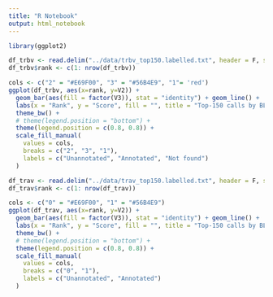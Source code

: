 ```yaml
---
title: "R Notebook"
output: html_notebook
---
```


```r
library(ggplot2)
```

```r
df_trbv <- read.delim("../data/trbv_top150.labelled.txt", header = F, sep = "\t")
df_trbv$rank <- c(1: nrow(df_trbv))

cols <- c("2" = "#E69F00", "3" = "#56B4E9", "1"= 'red')
ggplot(df_trbv, aes(x=rank, y=V2)) + 
  geom_bar(aes(fill = factor(V3)), stat = "identity") + geom_line() +
  labs(x = "Rank", y = "Score", fill = "", title = "Top-150 calls by BLASTn, TRBV") +
  theme_bw() +
  # theme(legend.position = "bottom") +
  theme(legend.position = c(0.8, 0.8)) +
  scale_fill_manual(
    values = cols,
    breaks = c("2", "3", "1"),
    labels = c("Unannotated", "Annotated", "Not found")
  )
```

```r
df_trav <- read.delim("../data/trav_top150.labelled.txt", header = F, sep = "\t")
df_trav$rank <- c(1: nrow(df_trav))

cols <- c("0" = "#E69F00", "1" = "#56B4E9")
ggplot(df_trav, aes(x=rank, y=V2)) + 
  geom_bar(aes(fill = factor(V3)), stat = "identity") + geom_line() +
  labs(x = "Rank", y = "Score", fill = "", title = "Top-150 calls by BLASTn, TRAV") +
  theme_bw() +
  # theme(legend.position = "bottom") +
  theme(legend.position = c(0.8, 0.8)) +
  scale_fill_manual(
    values = cols,
    breaks = c("0", "1"),
    labels = c("Unannotated", "Annotated")
  )
```
